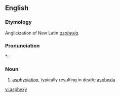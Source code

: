==English==

===Etymology===

Anglicization of New Latin ''[[asphyxia]]''.

===Pronunciation===
*: {{rhymes|ɪksi|lang=en}}

===Noun===
{{en-noun|asphyxies}}

# {{context|medicine|obsolete|lang=en}} [[asphyxiation]], typically resulting in death; [[asphyxia]]

[[vi:asphyxy]]